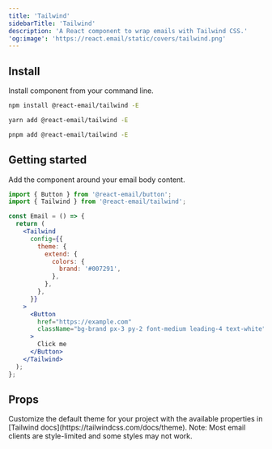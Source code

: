 ```yaml
---
title: 'Tailwind'
sidebarTitle: 'Tailwind'
description: 'A React component to wrap emails with Tailwind CSS.'
'og:image': 'https://react.email/static/covers/tailwind.png'
---
```


## Install

Install component from your command line.

<CodeGroup>

```sh npm
npm install @react-email/tailwind -E
```

```sh yarn
yarn add @react-email/tailwind -E
```

```sh pnpm
pnpm add @react-email/tailwind -E
```

</CodeGroup>

## Getting started

Add the component around your email body content.

```jsx
import { Button } from '@react-email/button';
import { Tailwind } from '@react-email/tailwind';

const Email = () => {
  return (
    <Tailwind
      config={{
        theme: {
          extend: {
            colors: {
              brand: '#007291',
            },
          },
        },
      }}
    >
      <Button
        href="https://example.com"
        className="bg-brand px-3 py-2 font-medium leading-4 text-white"
      >
        Click me
      </Button>
    </Tailwind>
  );
};
```

## Props

<ResponseField name="config" type="object">
  Customize the default theme for your project with the available properties in
  [Tailwind docs](https://tailwindcss.com/docs/theme).
  <Info>
    Note: Most email clients are style-limited and some styles may not work.
  </Info>
</ResponseField>

<Snippet file="support.mdx" />
